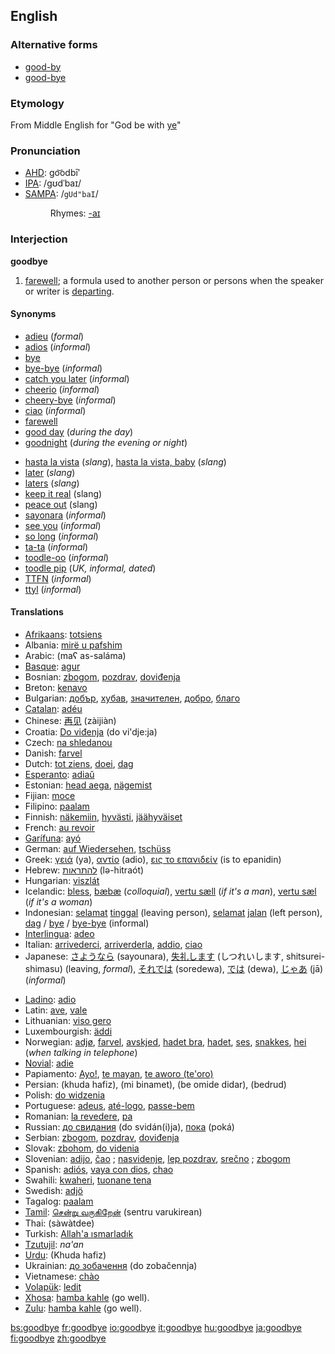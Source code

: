 ==English==

===Alternative forms===
*[[good-by]]
*[[good-bye]]

===Etymology===
From Middle English for "God be with [[ye]]"

===Pronunciation===
*[[w:AHD|AHD]]: go͝odbīʹ
*[[w:IPA|IPA]]: /gʊdˈbaɪ/
*[[w:SAMPA|SAMPA]]: /<tt>gUd"baI</tt>/
*:Rhymes: [[Rhymes:English:-aɪ|-aɪ]]

===Interjection===
'''goodbye'''

# [[farewell]]; a formula used to another person or persons when the speaker or writer is [[depart]]ing.

====Synonyms====
{{top2}}
*[[adieu]] (''formal'')
*[[adios]] (''informal'')
*[[bye]]
*[[bye-bye]] (''informal'')
*[[catch you later]] (''informal'')
*[[cheerio]] (''informal'')
*[[cheery-bye]] (''informal'')
*[[ciao]] (''informal'')
*[[farewell]]
*[[good day]] (''during the day'')
*[[goodnight]] (''during the evening or night'')
{{mid2}}
*[[hasta la vista]] (''slang''), [[hasta la vista, baby]] (''slang'')
*[[later]] (''slang'')
*[[laters]] (''slang'')
*[[keep it real]] (slang)
*[[peace out]] (slang)
*[[sayonara]] (''informal'')
*[[see you]] (''informal'')
*[[so long]] (''informal'')
*[[ta-ta]] (''informal'')
*[[toodle-oo]] (''informal'')
*[[toodle pip]] (''UK, informal, dated'')
*[[TTFN]] (''informal'')
*[[ttyl]] (''informal'')
{{bottom}}

====Translations====
{{rfc-trans}}
{{top}}
*[[Afrikaans]]: [[totsiens]]
*Albania: [[mirë u pafshim]]
*Arabic: {{ARchar|[[مع السلامة]],}} (maʕ as-saláma)
*[[Basque]]: [[agur]]
*Bosnian: [[zbogom]], [[pozdrav]], [[doviđenja]]
*Breton: [[kenavo]]
*Bulgarian: [[добър]], [[хубав]], [[значителен]], [[добро]], [[благо]]
*[[Catalan]]: [[adéu]]
*Chinese: [[再见]] (zàijiàn)
*Croatia: [[Do viđenja]] (do vi'dje:ja)
*Czech: [[na shledanou]]
*Danish: [[farvel]]
*Dutch: [[tot ziens]], [[doei]], [[dag]]
*[[Esperanto]]: [[adiaŭ]]
*Estonian: [[head aega]], [[nägemist]]
*Fijian: [[moce]]
*Filipino: [[paalam]]
*Finnish: [[näkemiin]], [[hyvästi]], [[jäähyväiset]]
*French: [[au revoir]]
*[[Garífuna]]: [[ayó]]
*German: [[auf Wiedersehen]], [[tschüss]]
*Greek: [[γειά]] (ya), [[αντίο]] (adio), [[εις το επανιδείν]] (is to epanidin)
*Hebrew: [[להתראות]] (lə-hitraót)
*Hungarian: [[viszlát]]
*Icelandic: [[bless]], [[bæbæ]] (''colloquial''), [[vertu sæll]] (''if it's a man''), [[vertu sæl]] (''if it's a woman'')
*Indonesian: [[selamat]] [[tinggal]] (leaving person), [[selamat]] [[jalan]] (left person), [[dag]] / [[bye]] / [[bye-bye]] (informal)
*[[Interlingua]]: [[adeo]]
*Italian: [[arrivederci]], [[arriverderla]], [[addio]], [[ciao]]
*Japanese: [[さようなら]] (sayounara), [[失礼します]] (しつれいします, shitsurei-shimasu) (leaving, ''formal''), [[それでは]] (soredewa), [[では]] (dewa), [[じゃあ]] (jā) (''informal'')
{{mid}}
*[[Ladino]]: [[adio]]
*Latin: [[ave]], [[vale]]
*Lithuanian: [[viso gero]]
*Luxembourgish: [[äddi]]
*Norwegian: [[adjø]], [[farvel]], [[avskjed]], [[hadet bra]], [[hadet]], [[ses]], [[snakkes]], [[hei]] (''when talking in telephone'')
*[[Novial]]: [[adie]]
*Papiamento: [[Ayo!]], [[te mayan]], [[te aworo (te'oro)]]
*Persian: {{FAchar|[[خدا حافظ]]}} (khuda hafiz), {{FAchar|[[می بینمت]]}} (mi binamet), {{FAchar|[[به امید دیدار]]}} (be omide didar), {{FAchar|[[بدرود]]}} (bedrud)
*Polish: [[do widzenia]]
*Portuguese: [[adeus]], [[até-logo]], [[passe-bem]]
*Romanian: [[la revedere]], [[pa]]
*Russian: [[до свидания]] (do svidán(i)ja), [[пока]] (poká)
*Serbian: [[zbogom]], [[pozdrav]], [[doviđenja]]
*Slovak: [[zbohom]], [[do videnia]]
*Slovenian: [[adijo]], [[čao]] {{informal}}; [[nasvidenje]], [[lep pozdrav]], [[srečno]] {{formal}}; [[zbogom]] {{archaic}}
*Spanish: [[adiós]], [[vaya con dios]], [[chao]]
*Swahili: [[kwaheri]], [[tuonane tena]]
*Swedish: [[adjö]]
*Tagalog: [[paalam]]
*[[Tamil]]: [[சென்று வருகிறேன்]] (sentru varukirean)
*Thai: {{THchar|[[สวัสดี]]}} (sàwàtdee)
*Turkish: [[Allah'a ısmarladık]]
*[[Tzutujil]]: ''na'an''
*[[Urdu]]: {{URchar|[[خدا حافظ]]}} (Khuda hafiz)
*Ukrainian: [[до зобачення]] (do zobačennja)
*Vietnamese: [[chào]]
*[[Volapük]]: [[ledit]]
*[[Xhosa]]: [[hamba kahle]] (go well).
*[[Zulu]]: [[hamba kahle]] (go well).
{{bottom}}

[[bs:goodbye]]
[[fr:goodbye]]
[[io:goodbye]]
[[it:goodbye]]
[[hu:goodbye]]
[[ja:goodbye]]
[[fi:goodbye]]
[[zh:goodbye]]
